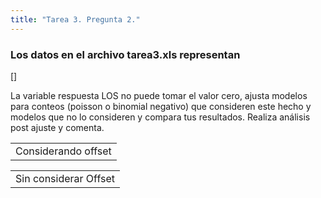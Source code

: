 ```yaml
---
title: "Tarea 3. Pregunta 2."
---
```


### Los datos en el archivo tarea3.xls representan

\[\begin{align*}
\mbox{ LOS}.& \mbox{ Length of stay in hospital (in days).}\\
\mbox{ Hospital}.& \mbox{ The hospital.}\\
\mbox{ Insurer}.& \mbox{ The insurer, either 0 or 1.}\\
\mbox{ Age}.& \mbox{ The age of the patient.}\\
\mbox{ Gender}.& \mbox{ The gender of the patient: 1 means Female, 0 means male.}\\
\mbox{ Race}.& \mbox{ The race of the patient: 1 means white, 2 means hispanic, 3 means black, 4 means Asian/Pacific Islander, 5 means Other.}\\
\mbox{ BedSize}.& \mbox{ The number of beds in the hospital: 1 means 1 to 99, 2 means 100 to 249, 3 means 250 to 400, 4 means 401 to 650.}\\
\mbox{ Owner}.& \mbox{ The hospital owner: 1 means public, 2 means private.}\\
\mbox{ Compl}.& \mbox{ If there were any treatment complication: 0 means no complications, 1 means complications.}\\
\end{align*}\]

La variable respuesta LOS no puede tomar el valor cero, ajusta modelos para conteos (poisson o binomial negativo) que consideren este hecho y modelos que no lo consideren y compara tus resultados. Realiza análisis post ajuste y comenta.

-----------------------------------------------------------------------
Considerando offset
-----------------------------------------------------------------------


-----------------------------------------------------------------------
Sin considerar Offset
-----------------------------------------------------------------------


